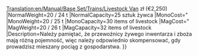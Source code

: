 [[Translation:en/Manual/Base Set/Trains/Livestock Van]]
{{pl/Manual/Base Set/Trains/Wagony|Picture=[[File:en/Manual/Base Set/Trains/Livestockvan.png]]
|Name=Wagon na żywiec
|NormalCost={{#expr:1125*6}} zł (€2,250)
|NormalWeight=20 / 24 t
|NormalCapacity=25 sztuk żywca
|MonoCost="
|MonoWeight=20 / 25 t
|MonoCapacity=30 items of livestock
|MagCost="
|MagWeight=20 / 26 t
|MagCapacity=32 items of livestock
|Description=Należy pamiętać, że przewoźnicy żywego inwentarza i zboża mają różną pojemność, więc należy odpowiednio skompensować, gdy prowadzisz mieszany pociąg z gospodarstwa.
}}
